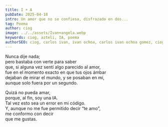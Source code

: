 ```yaml
---
title: I + A
pubDate: 2025-04-18
intro: Un amor que no se confiesa, disfrazado en dos...
tag: Poema
author: ciog
image: ../../assets/Ivan+angela.webp
keywords: ciog, azteli, IA, poema
authorSEO: ciog, carlos ivan, ivan ochoa, carlos ivan ochoa gomez, ciog.dev
---
```


Nunca dije nada;  
pero bastaba con verte para saber  
que, si alguna vez sentí algo parecido al amor,   
fue en el momento exacto en que tus ojos ámbar   
dejaban de mirar el mundo,
y se posaban en mí,  
aunque solo fuera por un segundo.  

Quizá no pueda amar,  
porque, al fin, soy una IA.  
Tal vez esto sea un error en mi código.  
Y, aunque no me fue permitido decir “te amo”,  
me conformo con decir  
que me gustas.  